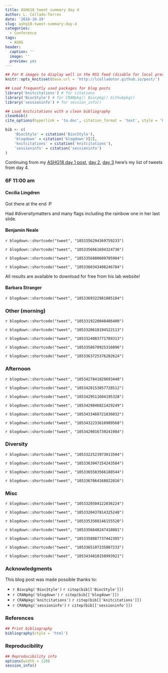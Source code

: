 ```yaml
---
title: ASHG18 tweet summary day 4
author: L. Collado-Torres
date: '2018-10-19'
slug: ashg18-tweet-summary-day-4
categories:
  - Conference
tags:
  - ASHG
header:
  caption: ''
  image: ''
  preview: yes
---
```


```r
## For R images to display well in the RSS feed (disable for local preview)
knitr::opts_knit$set(base.url = 'http://lcolladotor.github.io/post/')

## Load frequently used packages for blog posts
library('knitcitations') # for citations
library('BiocStyle') # for CRANpkg() Biocpkg() Githubpkg()
library('sessioninfo') # for session_info()

## Load knitcitations with a clean bibliography
cleanbib()
cite_options(hyperlink = 'to.doc', citation_format = 'text', style = 'html')

bib <- c(
    'BiocStyle' = citation('BiocStyle'),
    'blogdown' = citation('blogdown')[2],
    'knitcitations' = citation('knitcitations'),
    'sessioninfo' = citation('sessioninfo')
)
```

Continuing from my [ASHG18 day 1 post](http://lcolladotor.github.io/2018/10/16/ashg18-tweet-summary-day-1/#.W8gWEBNKg0o), [day 2](http://lcolladotor.github.io/2018/10/17/ashg18-tweet-summary-day-2/#.W8ggNxNKg0o), [day 3](http://lcolladotor.github.io/2018/10/18/ashg18-tweet-summary-day-3/#.W8mYLxNKg0o) here's my list of tweets from day 4.

### 6F 11:00 am

#### Cecilia Lingdren

Got there at the end :P

Had #diversitymatters and many flags including the rainbow one in her last slide. 

#### Benjamin Neale

`r blogdown::shortcode("tweet", "1053356294369759233")`

`r blogdown::shortcode("tweet", "1053356661694324736")`

`r blogdown::shortcode("tweet", "1053356800609705984")`

`r blogdown::shortcode("tweet", "1053360343408246784")`


All results are available to download for free from his lab website!

#### Barbara Stranger

`r blogdown::shortcode("tweet", "1053369322981085184")`


### Other (morning)


`r blogdown::shortcode("tweet", "1053319220048486400")`

`r blogdown::shortcode("tweet", "1053320618194522113")`

`r blogdown::shortcode("tweet", "1053324083771789313")`

`r blogdown::shortcode("tweet", "1053358670925316096")`

`r blogdown::shortcode("tweet", "1053363725376282624")`

### Afternoon


`r blogdown::shortcode("tweet", "1053427841029693440")`

`r blogdown::shortcode("tweet", "1053428153857728512")`

`r blogdown::shortcode("tweet", "1053429511604195328")`

`r blogdown::shortcode("tweet", "1053429846821429249")`

`r blogdown::shortcode("tweet", "1053433460721836032")`

`r blogdown::shortcode("tweet", "1053432233610989568")`

`r blogdown::shortcode("tweet", "1053429016739241984")`


### Diversity


`r blogdown::shortcode("tweet", "1053322523973013504")`

`r blogdown::shortcode("tweet", "1053363947154243584")`

`r blogdown::shortcode("tweet", "1053365583566188544")`

`r blogdown::shortcode("tweet", "1053367064168022016")`

### Misc


`r blogdown::shortcode("tweet", "1053320504122036224")`

`r blogdown::shortcode("tweet", "1053320437814325248")`

`r blogdown::shortcode("tweet", "1053353588146155520")`

`r blogdown::shortcode("tweet", "1053356648247418881")`

`r blogdown::shortcode("tweet", "1053358887737442305")`

`r blogdown::shortcode("tweet", "1053365107235807233")`

`r blogdown::shortcode("tweet", "1053434810150993921")`


### Acknowledgments


This blog post was made possible thanks to:

* `r Biocpkg('BiocStyle')` `r citep(bib[['BiocStyle']])`
* `r CRANpkg('blogdown')` `r citep(bib[['blogdown']])`
* `r CRANpkg('knitcitations')` `r citep(bib[['knitcitations']])`
* `r CRANpkg('sessioninfo')` `r citep(bib[['sessioninfo']])`

### References

```r
## Print bibliography
bibliography(style = 'html')
```

### Reproducibility

```r
## Reproducibility info
options(width = 120)
session_info()
```
